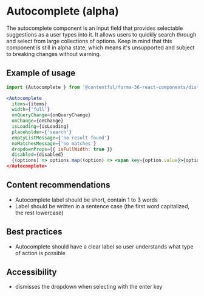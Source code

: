 # Autocomplete (alpha)

The autocomplete component is an input field that provides selectable suggestions as a user types into it. It allows users to quickly search through and select from large collections of options.
Keep in mind that this component is still in alpha state, which means it's unsupported and subject to breaking changes without warning.

## Example of usage

```jsx
import {Autocomplete } from '@contentful/forma-36-react-components/dist/alpha';

<Autocomplete
  items={items}
  width={'full'}
  onQueryChange={onQueryChange}
  onChange={onChange}
  isLoading={isLoading}
  placeholder={'search'}
  emptyListMessage={'no result found'}
  noMatchesMessage={'no matches'}
  dropdownProps={{ isFullWidth: true }}
  disabled={disabled}
  {(options) => options.map((option) => <span key={option.value}>{option.label}</span>)}
</Autocomplete>
```

## Content recommendations

 - Autocomplete label should be short, contain 1 to 3 words
 - Label should be written in a sentence case (the first word capitalized, the rest lowercase)

## Best practices

 - Autocomplete should have a clear label so user understands what type of action is possible

## Accessibility

 - dismisses the dropdown when selecting with the enter key
